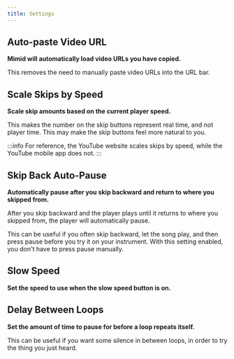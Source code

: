 ```yaml
---
title: Settings
---
```


## Auto-paste Video URL

**Mimid will automatically load video URLs you have copied.**

This removes the need to manually paste video URLs into the URL bar.

## Scale Skips by Speed

**Scale skip amounts based on the current player speed.**

This makes the number on the skip buttons represent real time, and not player time.
This may make the skip buttons feel more natural to you.

:::info
For reference, the YouTube website scales skips by speed, while the YouTube mobile app does not.
:::

## Skip Back Auto-Pause

**Automatically pause after you skip backward and return to where you skipped from.**

After you skip backward and the player plays until it returns to where you skipped from, the player will automatically pause.

This can be useful if you often skip backward, let the song play, and then press pause before you try it on your instrument.
With this setting enabled, you don't have to press pause manually.

## Slow Speed

**Set the speed to use when the slow speed button is on.**

## Delay Between Loops

**Set the amount of time to pause for before a loop repeats itself.**

This can be useful if you want some silence in between loops, in order to try the thing you just heard.
